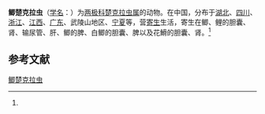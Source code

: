 {{Speciesbox
| name = 鲫楚克拉虫
| status = 
| status_system = 
| image = 
| genus = Zschokkella
| species = carassii
| authority = (Nie et Li, 1973)<ref name='id9270'>{{cite web| url =http://www.bioinfo.cn/db05/BjdwSpecies.php?action=view&id=9270| title =鲫楚克拉虫| work =《中国动物物种编目数据库》| publisher =中国科学院微生物研究所| author =中国科学院动物研究所| accessdate =2009-04-16| deadurl =yes| archiveurl =https://web.archive.org/web/20160305030011/http://www.bioinfo.cn/db05/BjdwSpecies.php?action=view&id=9270| archivedate =2016-03-05}}</ref>
}}

'''鲫楚克拉虫'''（[[学名|学名]]：{{lang|la|''Zschokkella carassii''}}）为[[两极科|两极科]][[楚克拉虫属|楚克拉虫属]]的动物。在中国，分布于[[湖北|湖北]]、[[四川|四川]]、[[浙江|浙江]]、[[江西|江西]]、[[广东|广东]]、武陵山地区、[[宁夏|宁夏]]等，营[[寄生|寄生]]生活，寄生在鲫、鲤的胆囊、肾、输尿管、肝、鲫的脾、白鲫的胆囊、脾以及花䱻的胆囊、肾。<ref name='id9270'/>

== 参考文献 ==
{{reflist}}

{{Wikispecies|Zschokkella carassii}}

[[Category:楚克拉虫属|鲫楚克拉虫]]


{{Cnidarian-stub}}